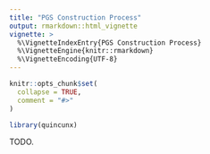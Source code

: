```yaml
---
title: "PGS Construction Process"
output: rmarkdown::html_vignette
vignette: >
  %\VignetteIndexEntry{PGS Construction Process}
  %\VignetteEngine{knitr::rmarkdown}
  %\VignetteEncoding{UTF-8}
---
```


```r
knitr::opts_chunk$set(
  collapse = TRUE,
  comment = "#>"
)
```

```r
library(quincunx)
```

TODO.
